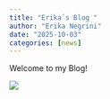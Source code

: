 ```yaml
---
title: "Erika´s Blog "
author: "Erika Negrini"
date: "2025-10-03"
categories: [news]
---
```


 Welcome to my Blog!

![](blog%20picture.jpg)

